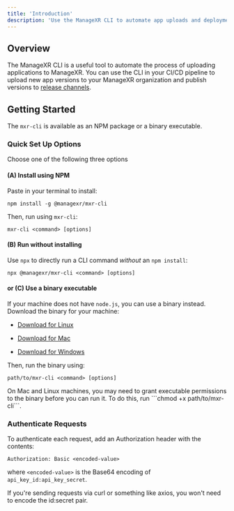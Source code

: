 ```yaml
---
title: 'Introduction'
description: 'Use the ManageXR CLI to automate app uploads and deployments'
---
```


## Overview

The ManageXR CLI is a useful tool to automate the process of uploading applications to ManageXR. You can use the CLI in your CI/CD pipeline to upload new app versions to your ManageXR organization and publish versions to [release channels](https://help.managexr.com/en/articles/5518816-release-channels).

## Getting Started
The `mxr-cli` is available as an NPM package or a binary executable. 
### Quick Set Up Options
Choose one of the following three options
#### (A) Install using NPM 
Paste in your terminal to install:
``` 
npm install -g @managexr/mxr-cli
```
Then, run using `mxr-cli`:
``` 
mxr-cli <command> [options]
```

#### (B) Run without installing
Use `npx` to directly run a CLI command _without_ an `npm install`:
``` 
npx @managexr/mxr-cli <command> [options]
``` 
#### or (C) Use a binary executable
If your machine does not have `node.js`, you can use a binary instead. Download the binary for your machine:
- [Download for Linux](https://mighty-platform-prod.appspot.com/cli/download?os=linux)

- [Download for Mac](https://mighty-platform-prod.appspot.com/cli/download?os=mac)

- [Download for Windows](https://mighty-platform-prod.appspot.com/cli/download?os=win)

Then, run the binary using:
``` 
path/to/mxr-cli <command> [options]
```

<Note>
On Mac and Linux machines, you may need to grant executable permissions to the binary before you can run it. To do this, run ```chmod +x path/to/mxr-cli```.
</Note>

### Authenticate Requests

To authenticate each request, add an Authorization header with the contents:

```
Authorization: Basic <encoded-value>
```
where `<encoded-value>` is the Base64 encoding of `api_key_id:api_key_secret`. 

If you're sending requests via curl or something like axios, you won't need to encode the id:secret pair.

